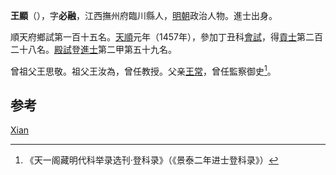 {{Otheruses|王显}}
'''王顯'''（{{bd|1429年||？}}），字'''必融'''，江西撫州府臨川縣人，[[明朝|明朝]]政治人物。進士出身。

順天府鄉試第一百十五名。[[天顺_(明朝)|天順]]元年（1457年），參加丁丑科[[會試|會試]]，得[[貢士|貢士]]第二百二十八名。[[殿試|殿試]]登[[進士|進士]]第二甲第五十九名。

曾祖父王思敬。祖父王汝為，曾任教授。父亲[[王常_(正統進士)|王常]]，曾任監察御史<ref>《天一阁藏明代科举录选刊·登科录》（《景泰二年进士登科录》）</ref>。

== 参考 ==
{{reflist}}

{{明朝人物小作品}}
{{天順元年丁丑科殿試金榜}}

{{Authority control}}
{{DEFAULTSORT:Wang王}}
[[Category:王姓|Xian]]